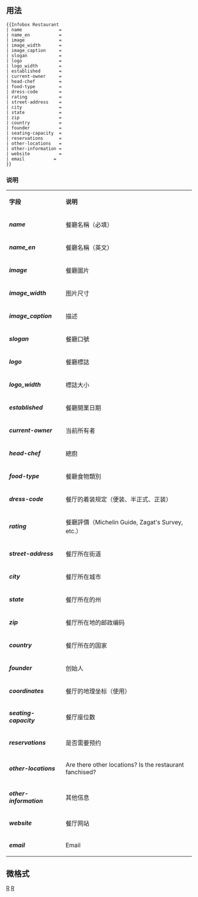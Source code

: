 {{Documentation subpage}}
==用法==
 <nowiki>{{Infobox Restaurant
| name              = 
| name_en           = 
| image             = 
| image_width       = 
| image_caption     = 
| slogan            =
| logo              = 
| logo_width        = 
| established       = 
| current-owner     = 
| head-chef         = 
| food-type         = 
| dress-code        = 
| rating            = 
| street-address    = 
| city              = 
| state             = 
| zip               = 
| country           = 
| founder           =
| seating-capacity  = 
| reservations      = 
| other-locations   = 
| other-information = 
| website           = 
| email           =
}}</nowiki>
===说明===
{| class="wikitable"
|-bgcolor=orange
| '''字段'''
| '''说明'''
|-
| '''''name'''''
| 餐廳名稱（必填）
|-
| '''''name_en'''''
| 餐廳名稱（英文）
|-
| '''''image'''''
| 餐廳圖片
|-
| '''''image_width'''''
| 图片尺寸
|-
| '''''image_caption'''''
| 描述
|-
| '''''slogan'''''
| 餐廳口號
|-
| '''''logo'''''
| 餐廳標誌
|-
| '''''logo_width'''''
| 標誌大小
|-
| '''''established'''''
| 餐廳開業日期
|-
| '''''current-owner'''''
| 当前所有者
|-
| '''''head-chef'''''
| 總廚
|-
| '''''food-type'''''
| 餐廳食物類別 
|-
| '''''dress-code'''''
| 餐厅的着装规定（便装、半正式、正装）
|-
| '''''rating'''''
| 餐廳評價（Michelin Guide, Zagat's Survey, etc.）
|-
| '''''street-address'''''
| 餐厅所在街道
|-
| '''''city'''''
| 餐厅所在城市
|-
| '''''state'''''
| 餐厅所在的州
|-
| '''''zip'''''
| 餐厅所在地的邮政编码
|-
|'''''country'''''
| 餐厅所在的国家
|-
|'''''founder'''''
| 创始人
|-
|'''''coordinates'''''
| 餐厅的地理坐标（使用{{tl|coord}}）
|-
|'''''seating-capacity'''''
| 餐厅座位数
|-
|'''''reservations'''''
| 是否需要预约
|-
|'''''other-locations'''''
| Are there other locations? Is the restaurant fanchised?
|-
|'''''other-information'''''
| 其他信息
|-
| '''''website'''''
| 餐厅网站
|-
| '''''email'''''
| Email
|}

==微格式==
{{UF-hcard-geo}}

<includeonly>
[[Category:建築物信息框模板|R]]
[[Category:餐飲業信息框模板|R]]
</includeonly>